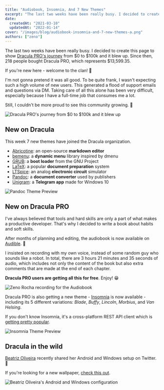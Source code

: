 ```yaml
---
title: "Audiobook, Insomnia, And 7 New Themes"
excerpt: "The last two weeks have been really busy. I decided to create this page to show Dracula PRO's journey."
date:
  createdAt: "2021-03-10"
  updatedAt: "2022-01-14"
cover: "/images/blog/audiobook-insomnia-and-7-new-themes-a.png"
authors: ["zeno"]
---
```


The last two weeks have been really busy. I decided to create this page to show [Dracula PRO's journey](/pro/journey) from $0 to $100k and it blew up. Since then, 218 people bought Dracula PRO, which represents $13,599.35.

If you're new here - welcome to the clan! 🧛

I'm not gonna pretend it was all good. To be quite frank, I wasn't expecting such a high volume of new users. This generated a flood of support emails and questions via DM. Taking care of all this alone has been very difficult, especially because I have a full-time job that consumes me a lot.

Still, I couldn't be more proud to see this community growing. 💜

![Dracula PRO's journey from $0 to $100k and it blew up](/images/blog/audiobook-insomnia-and-7-new-themes-a.png)

## New on Dracula

This week 7 new themes have joined the Dracula organization.

- [Abricotine](/abricotine): an open-source **markdown editor**
- [bemenu](/bemenu): a **dynamic menu** library inspired by dmenu
- [GRUB](/grub): a **boot loader** from the GNU Project
- [LaTeX](/latex): a popular **document preparation** system
- [LTSpice](/ltspice): an analog **electronic circuit** simulator
- [Pandoc](/pandoc): a **document converter** used by publishers
- [Unigram](/unigram): a **Telegram app** made for Windows 10

![Pandoc Theme Preview](/images/blog/audiobook-insomnia-and-7-new-themes-b.png)

## New on Dracula PRO

I've always believed that tools and hard skills are only a part of what makes a productive developer. That's why I decided to write a book about habits and soft skills.

After months of planning and editing, the audiobook is now available on [Audible](https://www.audible.com/pd/B08WJMLJWN/?source_code=AUDFPWS0223189MWT-BK-ACX0-237602&ref=acx_bty_BK_ACX0_237602_rh_us). 🎉

I insisted on recording with my own voice, instead of some random guy who sounds like a robot. In total, there are 3 hours 21 minutes and 35 seconds of audio, which includes not only the content of the book but also extra comments that are made at the end of each chapter.

**Dracula PRO users are getting all this for free**. Enjoy! 😁

![Zeno Rocha recording for the Audiobook](/images/blog/audiobook-insomnia-and-7-new-themes-c.jpg)

Dracula PRO is also getting a new theme - [Insomnia](https://insomnia.rest/) is now available - including its 5 different variations: _Blade_, _Buffy_, _Lincoln_, _Morbius_, and _Van Helsing_.

If you don't know Insomnia, it's a cross-platform REST API client which is [getting pretty popular](https://twitter.com/zenorocha/status/1366832704382136320).

![Insomnia Theme Preview](/images/blog/audiobook-insomnia-and-7-new-themes-d.png)

## Dracula in the wild

[Beatriz Oliveira](https://twitter.com/biantris_/status/1362137635582578692) recently shared her Android and Windows setup on Twitter. 💜

If you're looking for a new wallpaper, [check this out](/wallpaper).

![Beatriz Oliveira's Android and Windows configuration](/images/blog/audiobook-insomnia-and-7-new-themes-e.jpeg)
